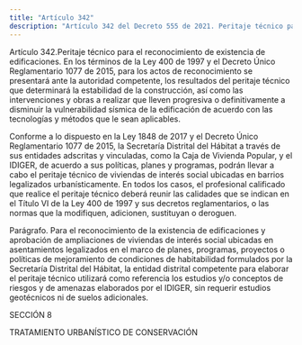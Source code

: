 ```yaml
---
title: "Artículo 342"
description: "Artículo 342 del Decreto 555 de 2021. Peritaje técnico para el reconocimiento de existencia de edificaciones."
---
```


Artículo 342.Peritaje técnico para el reconocimiento de existencia de edificaciones. En los términos de la Ley 400 de 1997 y el Decreto Único Reglamentario 1077 de 2015, para los actos de reconocimiento se presentará ante la autoridad competente, los resultados del peritaje técnico que determinará la estabilidad de la construcción, así como las intervenciones y obras a realizar que lleven progresiva o definitivamente a disminuir la vulnerabilidad sísmica de la edificación de acuerdo con las tecnologías y métodos que le sean aplicables.
 
Conforme a lo dispuesto en la Ley 1848 de 2017 y el Decreto Único Reglamentario 1077 de 2015, la Secretaría Distrital del Hábitat a través de sus entidades adscritas y vinculadas, como la Caja de Vivienda Popular, y el IDIGER, de acuerdo a sus políticas, planes y programas, podrán llevar a cabo el peritaje técnico de viviendas de interés social ubicadas en barrios legalizados urbanísticamente. En todos los casos, el profesional calificado que realice el peritaje técnico deberá reunir las calidades que se indican en el Título VI de la Ley 400 de 1997 y sus decretos reglamentarios, o las normas que la modifiquen, adicionen, sustituyan o deroguen.
 
Parágrafo. Para el reconocimiento de la existencia de edificaciones y aprobación de ampliaciones de viviendas de interés social ubicadas en asentamientos legalizados en el marco de planes, programas, proyectos o políticas de mejoramiento de condiciones de habitabilidad formulados por la Secretaría Distrital del Hábitat, la entidad distrital competente para elaborar el peritaje técnico utilizará como referencia los estudios y/o conceptos de riesgos y de amenazas elaborados por el IDIGER, sin requerir estudios geotécnicos ni de suelos adicionales.
 
SECCIÓN 8
 
TRATAMIENTO URBANÍSTICO DE CONSERVACIÓN